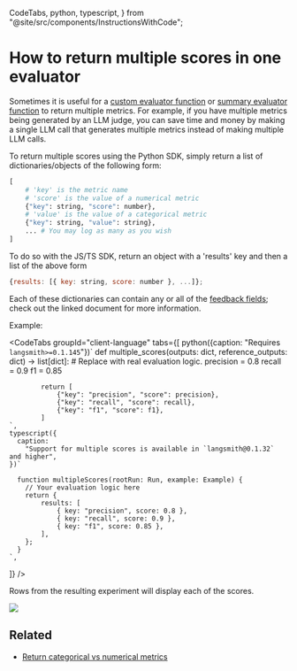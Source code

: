   CodeTabs,
  python,
  typescript,
} from "@site/src/components/InstructionsWithCode";

# How to return multiple scores in one evaluator

Sometimes it is useful for a [custom evaluator function](../../how_to_guides/evaluation/custom_evaluator) or [summary evaluator function](../../how_to_guides/evaluation/summary) to return multiple metrics.
For example, if you have multiple metrics being generated by an LLM judge, you can save time and money by making a single LLM call that generates multiple metrics instead of making multiple LLM calls.

To return multiple scores using the Python SDK, simply return a list of dictionaries/objects of the following form:

```python
[
    # 'key' is the metric name
    # 'score' is the value of a numerical metric
    {"key": string, "score": number},
    # 'value' is the value of a categorical metric
    {"key": string, "value": string},
    ... # You may log as many as you wish
]
```

To do so with the JS/TS SDK, return an object with a 'results' key and then a list of the above form

```js
{results: [{ key: string, score: number }, ...]};
```

Each of these dictionaries can contain any or all of the [feedback fields](/reference/data_formats/feedback_data_format); check out the linked document for more information.

Example:

<CodeTabs
  groupId="client-language"
  tabs={[
    python({caption: "Requires `langsmith>=0.1.145`"})`
        def multiple_scores(outputs: dict, reference_outputs: dict) -> list[dict]:
            # Replace with real evaluation logic.
            precision = 0.8
            recall = 0.9
            f1 = 0.85

            return [
                {"key": "precision", "score": precision},
                {"key": "recall", "score": recall},
                {"key": "f1", "score": f1},
            ]
    `,
    typescript({
      caption:
        "Support for multiple scores is available in `langsmith@0.1.32` and higher",
    })`

      function multipleScores(rootRun: Run, example: Example) {
        // Your evaluation logic here
        return {
            results: [
                { key: "precision", score: 0.8 },
                { key: "recall", score: 0.9 },
                { key: "f1", score: 0.85 },
            ],
        };
      }
    `,

]}
/>

Rows from the resulting experiment will display each of the scores.

![](../evaluation/static/multiple_scores.png)

## Related

- [Return categorical vs numerical metrics](./how_to_guides/evaluation/metric_type)
